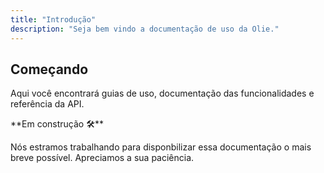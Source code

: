 ```yaml
---
title: "Introdução"
description: "Seja bem vindo a documentação de uso da Olie."
---
```


## Começando

Aqui você encontrará guias de uso, documentação das funcionalidades e referência da API.
 
<Note>
  **Em construção 🛠️** 
  
  Nós estramos trabalhando para disponbilizar essa documentação o mais breve possível. Apreciamos a sua paciência.
</Note>
